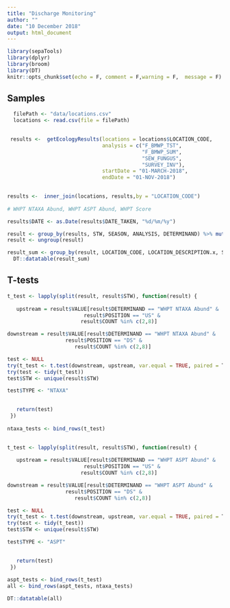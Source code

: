 ```yaml
---
title: "Discharge Monitoring"
author: ""
date: "10 December 2018"
output: html_document
---
```



```r
library(sepaTools)
library(dplyr)
library(broom)
library(DT)
knitr::opts_chunk$set(echo = F, comment = F,warning = F,  message = F)
```

## Samples


```r


  filePath <- "data/locations.csv"
  locations <- read.csv(file = filePath) 
  

 results <-  getEcologyResults(locations = locations$LOCATION_CODE,
                               analysis = c("F_BMWP_TST",
                                            "F_BMWP_SUM",
                                            "SEW_FUNGUS",
                                            "SURVEY_INV"),
                               startDate = "01-MARCH-2018",
                               endDate = "01-NOV-2018")

 
results <-  inner_join(locations, results,by = "LOCATION_CODE")
 
# WHPT NTAXA Abund, WHPT ASPT Abund, WHPT Score

results$DATE <- as.Date(results$DATE_TAKEN, "%d/%m/%y")

result <- group_by(results, STW, SEASON, ANALYSIS, DETERMINAND) %>% mutate(COUNT = n())
result <- ungroup(result)

result_sum <- group_by(result, LOCATION_CODE, LOCATION_DESCRIPTION.x, STW, SEASON, ANALYSIS_REPNAME) %>% summarize(COUNT = n()) 
  DT::datatable(result_sum)

```

## T-tests

```r

t_test <- lapply(split(result, result$STW), function(result) {
   
   upstream = result$VALUE[result$DETERMINAND == "WHPT NTAXA Abund" & 
                         result$POSITION == "US" &
                        result$COUNT %in% c(2,8)]

downstream = result$VALUE[result$DETERMINAND == "WHPT NTAXA Abund" & 
                   result$POSITION == "DS" &
                      result$COUNT %in% c(2,8)]

test <- NULL
try(t_test <- t.test(downstream, upstream, var.equal = TRUE, paired = T, alternative = "l"))
try(test <- tidy(t_test))
test$STW <- unique(result$STW)

test$TYPE <- "NTAXA"
   

   return(test)
 })
   
ntaxa_tests <- bind_rows(t_test)
   

t_test <- lapply(split(result, result$STW), function(result) {
   
   upstream = result$VALUE[result$DETERMINAND == "WHPT ASPT Abund" & 
                         result$POSITION == "US" &
                        result$COUNT %in% c(2,8)]

downstream = result$VALUE[result$DETERMINAND == "WHPT ASPT Abund" & 
                   result$POSITION == "DS" &
                      result$COUNT %in% c(2,8)]

test <- NULL
try(t_test <- t.test(downstream, upstream, var.equal = TRUE, paired = T, alternative = "l"))
try(test <- tidy(t_test))
test$STW <- unique(result$STW)

test$TYPE <- "ASPT"
   

   return(test)
 })
   
aspt_tests <- bind_rows(t_test)
all <- bind_rows(aspt_tests, ntaxa_tests)

DT::datatable(all)

```

